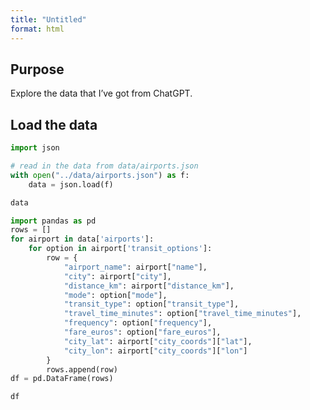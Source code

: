 ```yaml
---
title: "Untitled"
format: html
---
```


## Purpose

Explore the data that I've got from ChatGPT. 

## Load the data


```python
import json

# read in the data from data/airports.json
with open("../data/airports.json") as f:
    data = json.load(f)

data
```



```python
import pandas as pd
rows = []
for airport in data['airports']:
    for option in airport['transit_options']:
        row = {
            "airport_name": airport["name"],
            "city": airport["city"],
            "distance_km": airport["distance_km"],
            "mode": option["mode"],
            "transit_type": option["transit_type"],
            "travel_time_minutes": option["travel_time_minutes"],
            "frequency": option["frequency"],
            "fare_euros": option["fare_euros"],
            "city_lat": airport["city_coords"]["lat"],
            "city_lon": airport["city_coords"]["lon"]
        }
        rows.append(row)
df = pd.DataFrame(rows)

df
```
